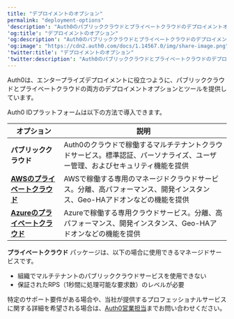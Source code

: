 ---
title: "デプロイメントのオプション"
permalink: "deployment-options"
'description': "Auth0のパブリッククラウドとプライベートクラウドのデプロイメントオプションを説明します。"
'og:title': "デプロイメントのオプション"
'og:description': "Auth0のパブリッククラウドとプライベートクラウドのデプロイメントオプションを説明します。"
'og:image': "https://cdn2.auth0.com/docs/1.14567.0/img/share-image.png"
'twitter:title': "デプロイメントのオプション"
'twitter:description': "Auth0のパブリッククラウドとプライベートクラウドのデプロイメントオプションを説明します。"
---

Auth0は、エンタープライズデプロイメントに役立つように、パブリッククラウドとプライベートクラウドの両方のデプロイメントオプションとツールを提供しています。

Auth0 IDプラットフォームは以下の方法で導入できます。

<table class="table"><thead>
<tr>
<th><strong>オプション</strong></th>
<th><strong>説明</strong></th>
</tr>
</thead>
<tbody>
<tr>
<td><strong>パブリッククラウド</strong></td>
<td>Auth0のクラウドで稼働するマルチテナントクラウドサービス。標準認証、パーソナライズ、ユーザー管理、およびセキュリティ機能を提供</td>
</tr>
<tr>
<td><a href="/docs/ja-jp/deploy/private-cloud"><strong>AWSのプライベートクラウド</strong></a></td>
<td>AWSで稼働する専用のマネージドクラウドサービス。分離、高パフォーマンス、開発インスタンス、Geo-HAアドオンなどの機能を提供</td>
</tr>
<tr>
<td><a href="/docs/ja-jp/deploy/private-cloud-on-azure"><strong>Azureのプライベートクラウド</strong></a></td>
<td>Azureで稼働する専用クラウドサービス。分離、高パフォーマンス、開発インスタンス、Geo-HAアドオンなどの機能を提供</td>
</tr>
</tbody>
</table>

**プライベートクラウド** パッケージは、以下の場合に使用できるマネージドサービスです。

* 組織でマルチテナントのパブリッククラウドサービスを使用できない
* 保証されたRPS（1秒間に処理可能な要求数）のレベルが必要

特定のサポート要件がある場合や、当社が提供するプロフェッショナルサービスに関する詳細を希望される場合は、[Auth0営業担当](https://auth0.com/contact-us)までお問い合わせください。